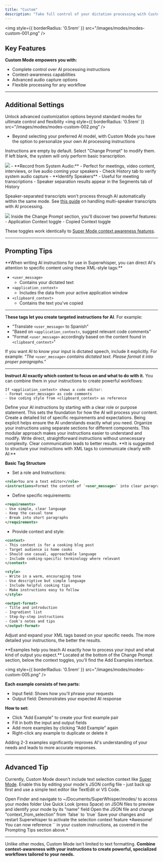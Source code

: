 ```yaml
---
title: "Custom"
description: "Take full control of your dictation processing with Custom Mode. Create specialized workflows by combining context-awareness with your own AI instructions for unlimited possibilities."
---
```


<img
style={{ borderRadius: '0.5rem' }}
src="/images/modes/modes-custom-001.png"
/>

## Key Features
**Custom Mode empowers you with:**
- Complete control over AI processing instructions
- Context-awareness capabilities
- Advanced audio capture options
- Flexible processing for any workflow

---
## Additional Settings
Unlock advanced customization options beyond standard modes for ultimate control and flexibility
<AccordionGroup>
<Accordion title="AI Instructions">
<img
style={{ borderRadius: '0.5rem' }}
src="/images/modes/modes-custom-002.png"
/>
- Beyond selecting your preferred AI model, with Custom Mode you have the option to personalize your own AI processing instructions

<Note>Instructions are empty by default. Select "Change Prompt" to modify them. If left blank, the system will only perform basic transcription. </Note>
</Accordion>

<Accordion title="Audio Options">
<img
style={{ borderRadius: '0.5rem' }}
src="/images/modes/modes-custom-003.png"
/>
- **Record from System Audio:** 
  - Perfect for meetings, video content, interviews, or live audio coming your speakers
  - Check History tab to verify system audio capture
- **Identify Speakers**
  - Useful for meeting transcriptions
  - Speaker separation results appear in the Segments tab of History

<Note>Speaker-separated transcripts won't process through AI automatically within the same mode. See [this guide](speaker-separated-meetings) on handling multi-speaker transcripts with AI processing.</Note>
</Accordion>

<Accordion title="Context Awareness">
<img
style={{ borderRadius: '0.5rem' }}
src="/images/modes/modes-custom-004.png"
/>
Inside the Change Prompt section, you'll discover two powerful features:
- Application Context toggle
- Copied Context toggle

<Note>These toggles work identically to [Super Mode context awareness features](super#context-awareness).</Note>
</Accordion>
</AccordionGroup>

---
## Prompting Tips
<AccordionGroup>
<Accordion title="Referencing Content">
**When writing AI instructions for use in Superwhisper, you can direct AI's attention to specific content using these XML-style tags:**

- `<user_message>`
  - Contains your dictated text
- `<application_context>`
  - Includes the data from your active application window
- `<clipboard_context>`
  - Contains the text you've copied

---

T**hese tags let you create targeted instructions for AI**. For example:
- "Translate `<user_message>` to Spanish"
- "Based on `<application_context>`, suggest relevant code comments"
- "Format `<user_message>` accordingly based on the content found in `<clipboard_context>`"

<Tip>If you want AI to know your input is dictated speech, include it explicitly. For example: *"The `<user_message>` contains dictated text. Please format it into proper paragraphs."*</Tip>

---

**Instruct AI exactly which content to focus on and what to do with it.** You can combine them in your instructions to create powerful workflows:
```
If <application_context> shows a code editor:
- Format <user_message> as code comments
- Use coding style from <clipboard_context> as reference
```
</Accordion>

<Accordion title="Writing Effective Instructions">
<Steps>

<Step title="Clear Purpose">
Define your AI instructions by starting with a clear role or purpose statement. This sets the foundation for how the AI will process your content.
</Step>

<Step title="Requirements">
Create a detailed list of specific requirements and expectations. Being explicit helps ensure the AI understands exactly what you need.
</Step>

<Step title="Structure">
Organize your instructions using separate sections for different components. This modular approach makes your instructions easier to understand and modify.
</Step>

<Step title="Keep Simple">
Write direct, straightforward instructions without unnecessary complexity. Clear communication leads to better results.
</Step>
</Steps>

</Accordion>
<Accordion title="Using XML Tags">
**It is suggested to structure your instructions with XML tags to communicate clearly with AI:**

**Basic Tag Structure**
- Set a role and Instructions:
```xml
<role>You are a text editor</role>
<instructions>Format the content of `<user_message>` into clear paragraphs</instructions>
```

- Define specific requirements:
```xml
<requirements>
- Use simple, clear language
- Keep the casual tone
- Break into short paragraphs
</requirements>
```

- Provide context and style:
```xml
<context>
- This content is for a cooking blog post
- Target audience is home cooks
- Should use casual, approachable language
- Include cooking-specific terminology where relevant
</context>

<style>
- Write in a warm, encouraging tone
- Use descriptive but simple language
- Include helpful cooking tips
- Make instructions easy to follow
</style>

<output-format>
- Title and introduction
- Ingredient list
- Step-by-step instructions
- Cook's notes and tips
</output-format>
```

<Note>Adjust and expand your XML tags based on your specific needs. The more detailed your instructions, the better the results.</Note>
</Accordion>

<Accordion title="Add Examples">
**Examples help you teach AI exactly how to process your input and what kind of output you expect.** Located at the bottom of the Change Prompt section, below the context toggles, you'll find the Add Examples interface.

<img
style={{ borderRadius: '0.5rem' }}
src="/images/modes/modes-custom-005.png"
/>

**Each example consists of two parts:**
- Input field: Shows how you'll phrase your requests
- Output field: Demonstrates your expected AI response

**How to set:**
- Click "Add Example" to create your first example pair
- Fill in both the input and output fields
- Add more examples by clicking "Add Example" again
- Right-click any example to duplicate or delete it

<Note>Adding 2-3 examples significantly improves AI's understanding of your needs and leads to more accurate responses.</Note>
</Accordion>
</AccordionGroup>

---
## Advanced Tip
Currently, Custom Mode doesn't include text selection context like [Super Mode](super). Enable this by editing your mode's JSON config file - just back up first and use a simple text editor like TextEdit or VS Code.

<CardGroup cols={2}>
<Card title="Locate Your Modes Folder" icon="circle-1">
Open Finder and navigate to ~/Documents/SuperWhisper/modes/ to access your modes folder
</Card>

<Card title="Find Your Mode File" icon="circle-2">
Use Quick Look (press Space) on JSON files to preview and identify your mode by its "name" field
</Card>

<Card title="Enable Selection Context" icon="circle-3">
Open the JSON file and change "context_from_selection" from `false` to `true`
</Card>

<Card title="Restart to Apply" icon="circle-4">
Save your changes and restart Superwhisper to activate the selection context feature
</Card>
</CardGroup>
<Icon icon="check" iconType="solid" /> *Awesome! You can now reference `<text_selection_context>` in your custom instructions, as covered in the Prompting Tips section above.*

---
<Tip>Unlike other modes, Custom Mode isn't limited to text formatting. **Combine context-awareness with your instructions to create powerful, specialized workflows tailored to your needs.**</Tip>